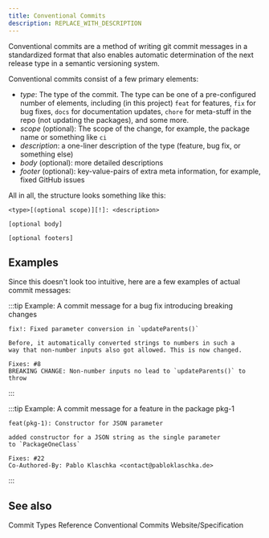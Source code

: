 ```yaml
---
title: Conventional Commits
description: REPLACE_WITH_DESCRIPTION
---
```


<!--
Concept
=======

=== When to use this template:
Use this template when you need to describe a concept, technology,
or something similar. In other words: whenever you need to write an
article that describes a concept where the concept's name can be the
article's title (e.g., "Vert. x", "Verticle", "Event Bus")

=== When not to use this template:
Do not use these templates for articles that give context on how
to use/approach the topic. Instead, it would be best if you used a guide for that.

Writing a guide and a concept article are not mutually exclusive. Instead,
you should, in most cases, write both, where the concept gives a brief overview
of what it is, and the guide is a longer article explaining best practices on using
it.

E.g.:
Concept: Event Bus
Guide: Interacting with the Event Bus


=== Writing tips:
- Write in the present tense
- Use neutral pronouns (they/them instead of he/she and him/her)
- Be respectful to everyone
- Be aware of the potential for cultural misunderstandings
-->

<!-- Relevant imports: -->


<!-- Brief Description (1-3 lines) of the concept: -->

Conventional commits are a method of writing git commit messages in a
standardized format that also enables automatic determination of the next
release type in a semantic versioning system.

Conventional commits consist of a few primary elements:

- _type_: The type of the commit. The type can be one of a pre-configured number
  of elements, including (in this project) `feat` for features, `fix` for bug
  fixes, `docs` for documentation updates, `chore` for meta-stuff in the repo
  (not updating the packages), and some more.
- _scope_ (optional): The scope of the change, for example, the package name or
  something like `ci`
- _description_: a one-liner description of the type (feature, bug fix, or
  something else)
- _body_ (optional): more detailed descriptions
- _footer_ (optional): key-value-pairs of extra meta information, for example,
  fixed GitHub issues

All in all, the structure looks something like this:

```
<type>[(optional scope)][!]: <description>

[optional body]

[optional footers]
```

## Examples

Since this doesn't look too intuitive, here are a few examples of actual commit
messages:

:::tip Example: A commit message for a bug fix introducing breaking changes

```
fix!: Fixed parameter conversion in `updateParents()`

Before, it automatically converted strings to numbers in such a
way that non-number inputs also got allowed. This is now changed.

Fixes: #8
BREAKING CHANGE: Non-number inputs no lead to `updateParents()` to
throw
```

:::

:::tip Example: A commit message for a feature in the package pkg-1

```
feat(pkg-1): Constructor for JSON parameter

added constructor for a JSON string as the single parameter
to `PackageOneClass`

Fixes: #22
Co-Authored-By: Pablo Klaschka <contact@pabloklaschka.de>
```

:::

## See also

<Reference to="/internal/references/conventional-commit-types">
	Commit Types Reference
</Reference>

<Reference to="https://www.conventionalcommits.org/en/v1.0.0/">
	Conventional Commits Website/Specification
</Reference>

<!--
Snippets
--------

<Reference to="../other-article">
    Relative Link to other article
</Reference>

<Reference to="https://www.example.com">
    Example Website
</Reference>
-->
